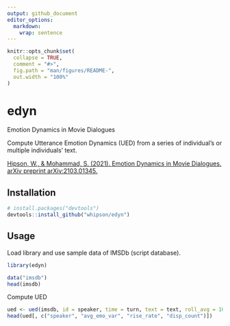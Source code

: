 ```yaml
---
output: github_document
editor_options: 
  markdown: 
    wrap: sentence
---
```


<!-- README.md is generated from README.Rmd. Please edit that file -->

```r
knitr::opts_chunk$set(
  collapse = TRUE,
  comment = "#>",
  fig.path = "man/figures/README-",
  out.width = "100%"
)
```

# edyn

Emotion Dynamics in Movie Dialogues

Compute Utterance Emotion Dynamics (UED) from a series of individual's or multiple individuals' text.

[Hipson, W., & Mohammad, S. (2021). Emotion Dynamics in Movie Dialogues. arXiv preprint arXiv:2103.01345.](https://arxiv.org/abs/2103.01345)

## Installation

``` r
# install.packages("devtools")
devtools::install_github("whipson/edyn")
```

## Usage

Load library and use sample data of IMSDb (script database).

```r
library(edyn)

data("imsdb")
head(imsdb)
```

Compute UED

```r
ued <- ued(imsdb, id = speaker, time = turn, text = text, roll_avg = 10, min_count = 200, summarise = TRUE)
head(ued[, c("speaker", "avg_emo_var", "rise_rate", "disp_count")])
```
